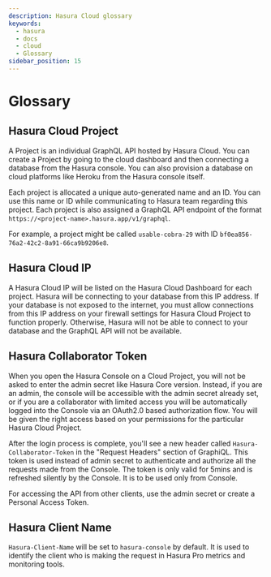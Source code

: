 ```yaml
---
description: Hasura Cloud glossary
keywords:
  - hasura
  - docs
  - cloud
  - Glossary
sidebar_position: 15
---
```


# Glossary

## Hasura Cloud Project

A Project is an individual GraphQL API hosted by Hasura Cloud. You can create a Project by going to the cloud dashboard and then connecting a database from the Hasura console. You can also provision a database on cloud platforms like Heroku from the Hasura console itself.

Each project is allocated a unique auto-generated name and an ID. You can use this name or ID while communicating to Hasura team regarding this project. Each project is also assigned a GraphQL API endpoint of the format `https://<project-name>.hasura.app/v1/graphql`.

For example, a project might be called `usable-cobra-29` with ID `bf0ea856-76a2-42c2-8a91-66ca9b9206e8`.

## Hasura Cloud IP

A Hasura Cloud IP will be listed on the Hasura Cloud Dashboard for each project. Hasura will be connecting to your database from this IP address. If your database is not exposed to the internet, you must allow connections from this IP address on your firewall settings for Hasura Cloud Project to function properly. Otherwise, Hasura will not be able to connect to your database and the GraphQL API will not be available.

## Hasura Collaborator Token

When you open the Hasura Console on a Cloud Project, you will not be asked to enter the admin secret like Hasura Core version. Instead, if you are an admin, the console will be accessible with the admin secret already set, or if you are a collaborator with limited access you will be automatically logged into the Console via an OAuth2.0 based authorization flow. You will be given the right access based on your permissions for the particular Hasura Cloud Project.

After the login process is complete, you'll see a new header called `Hasura-Collaborator-Token` in the "Request Headers" section of GraphiQL. This token is used instead of admin secret to authenticate and authorize all the requests made from the Console. The token is only valid for 5mins and is refreshed silently by the Console. It is to be used only from Console.

For accessing the API from other clients, use the admin secret or create a Personal Access Token.

## Hasura Client Name

`Hasura-Client-Name` will be set to `hasura-console` by default. It is used to identify the client who is making the request in Hasura Pro metrics and monitoring tools.

